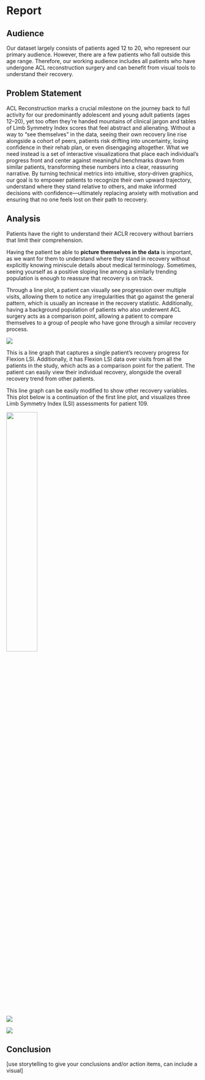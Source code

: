 # Report {.unnumbered}

## Audience

Our dataset largely consists of patients aged 12 to 20, who represent our primary audience. However, there are a few patients who fall outside this age range. Therefore, our working audience includes all patients who have undergone ACL reconstruction surgery and can benefit from visual tools to understand their recovery. 

## Problem Statement

ACL Reconstruction marks a crucial milestone on the journey back to full activity for our predominantly adolescent and young adult patients (ages 12–20), yet too often they’re handed mountains of clinical jargon and tables of Limb Symmetry Index scores that feel abstract and alienating. Without a way to “see themselves” in the data, seeing their own recovery line rise alongside a cohort of peers, patients risk drifting into uncertainty, losing confidence in their rehab plan, or even disengaging altogether. What we need instead is a set of interactive visualizations that place each individual’s progress front and center against meaningful benchmarks drawn from similar patients, transforming these numbers into a clear, reassuring narrative. By turning technical metrics into intuitive, story‑driven graphics, our goal is to empower patients to recognize their own upward trajectory, understand where they stand relative to others, and make informed decisions with confidence—ultimately replacing anxiety with motivation and ensuring that no one feels lost on their path to recovery.  


## Analysis

Patients have the right to understand their ACLR recovery without barriers that limit their comprehension.

Having the patient be able to **picture themselves in the data** is important, as we want for them to understand where they stand in recovery without explicitly knowing miniscule details about medical terminology. Sometimes, seeing yourself as a positive sloping line among a similarly trending population is enough to reassure that recovery is on track.

Through a line plot, a patient can visually see progression over multiple visits, allowing them to notice any irregularities that go against the general pattern, which is usually an increase in the recovery statistic. Additionally, having a background population of patients who also underwent ACL surgery acts as a comparison point, allowing a patient to compare themselves to a group of people who have gone through a similar recovery process. 

![](./Graphs/graph_images/lsi_flexion_line.png)

This is a line graph that captures a single patient's recovery progress for Flexion LSI. Additionally, it has Flexion LSI data over visits from all the patients in the study, which acts as a comparison point for the patient. The patient can easily view their individual recovery, alongside the overall recovery trend from other patients.

This line graph can be easily modified to show other recovery variables. This plot below is a continuation of the first line plot, and visualizes three Limb Symmetry Index (LSI) assessments for patient 109. 

![](./Graphs/graph_images/line_series.png){width=40% fig-align="center"}





![](./Graphs/graph_images/kde_aclrsi.png)




![](./Graphs/graph_images/boxplots.png)



## Conclusion

[use storytelling to give your conclusions and/or action items, can include a visual]